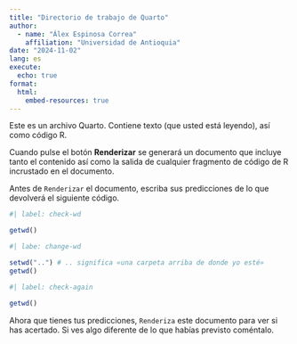 ```yaml
---
title: "Directorio de trabajo de Quarto"
author:
  - name: "Álex Espinosa Correa"
    affiliation: "Universidad de Antioquia"
date: "2024-11-02"
lang: es
execute:
  echo: true
format:
  html:
    embed-resources: true
---
```


Este es un archivo Quarto. Contiene texto (que usted está leyendo), así como código R.

Cuando pulse el botón **Renderizar** se generará un documento que incluye tanto el contenido así como la salida de cualquier fragmento de código de R incrustado en el documento.

Antes de `Renderizar` el documento, escriba sus predicciones de lo que devolverá el siguiente código.

```r
#| label: check-wd

getwd()
```

```r
#| labe: change-wd

setwd("..") # .. significa «una carpeta arriba de donde yo esté»
getwd()
```

```r
#| label: check-again

getwd()
```

Ahora que tienes tus predicciones, `Renderiza` este documento para ver si has acertado. Si ves algo diferente de lo que habías previsto coméntalo.
